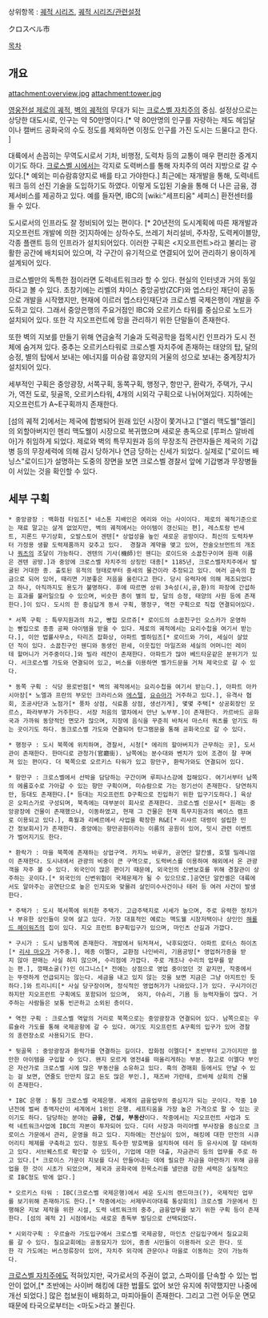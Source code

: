 상위항목 : [[궤적 시리즈]], [[궤적 시리즈/관련설정]]

クロスベル市

[[목차]]

== 개요 ==

attachment:overview.jpg
attachment:tower.jpg

[[영웅전설 제로의 궤적]], [[벽의 궤적]]의 무대가 되는 [[크로스벨 자치주]]의 중심. 설정상으로는 상당한 대도시로, 인구는 약 50만명이다.[* 약 80만명의 인구를 자랑하는 제도 헤임달이나 캘버드 공화국의 수도 정도를 제외하면 이정도 인구를 가진 도시는 드물다고 한다. ]  

대륙에서 손꼽히는 무역도시로서 기차, 비행정, 도력차 등의 교통이 매우 편리한 중계지이기도 하다. [[크로스벨 시]]에서는 각지로 도력버스를 통해 자치주의 여러 지방으로 갈 수 있다.[* 예외는 미슈람휴양지로 배를 타고 가야한다.] 최근에는 재개발을 통해, 도력네트워크 등의 선진 기술을 도입하기도 하였다. 이렇게 도입된 기술을 통해 더 나은 금융, 경제서비스를 제공하고 있다. 예를 들자면, IBC의 [wiki:"세프티움" 세피스] 환전센터를 들 수 있다.

도시로서의 인프라도 잘 정비되어 있는 편이다. [* 20년전의 도시계획에 따른 재개발과 지오프런트 개발에 의한 것]지하에는 상하수도, 쓰레기 처리설비, 주차장, 도력케이블망, 각종 플랜트 등의 인프라가 설치되어있다. 이러한 구획은 <지오프런트>라고 불리는 광활한 공간에 배치되어 있으며, 각 구간이 유기적으로 연결되어 있어 관리하기 용이하게 설계되어 있다. 

크로스벨만의 독특한 점이라면 도력네트워크라 할 수 있다. 현실의 인터넷과 거의 동일하다고 볼 수 있다. 초창기에는 리벨의 챠이스 중앙공방(ZCF)와 엡스타인 재단이 공동으로 개발을 시작했지만, 현재에 이르러 엡스타인재단과 크로스벨 국제은행이 개발을 주도하고 있다. 그래서 중앙은행의 주요거점인 IBC와 오르키스 타워를 중심으로 노드가 설치되어 있다. 또한 각 지오프런트에 망을 관리하기 위한 단말들이 존재한다. 

또한 벽의 지보를 만들기 위해 연금술적 기술과 도력공학을 접목시킨 인프라가 도시 전체에 숨겨져 있다. 중추는 오르키스타워로 크로스벨 자치주에 존재하는 태양의 탑, 달의 승정, 별의 탑에서 보내는 에너지를 미슈람 휴양지의 거울의 성으로 보내는 중계장치가 설치되어 있다. 

세부적인 구획은 중앙광장, 서쪽구획, 동쪽구획, 행정구, 항만구, 환락가, 주택가, 구시가, 역전 도로, 뒷골목, 오르키스타워, 4개의 시외각 구획으로 나뉘어져있다. 지하에는 지오프런트가 A~E구획까지 존재한다.

[섬의 궤적 2]에서는 제국에 합병되어 원래 있던 시장이 쫓겨나고 ["엘리 맥도웰"엘리]의 외할아버지인 헨리 맥도웰이 시장으로 복귀했으며 새로운 총독으로 [루퍼스 알바레아]가 취임하게 되었다. 제로와 벽의 특무지원과 등의 무장조직 관련자들은 제국의 기갑병 등의 무장세력에 의해 감시 당하거나 연금 당하는 신세가 되었다. 실제로 ["로이드 배닝스"로이드]가 설명하는 도중의 장면을 보면 크로스벨 경찰서 앞에 기갑병과 무장병들이 서있는 것을 확인할 수 있다.
== 세부 구획 ==

 * 중앙광장 : 백화점 타임즈[* 네스톤 지배인은 에리와 아는 사이이다. 제로의 궤적기준으로는 재료 말고는 살게 없었지만, 벽의 궤적에서는 아이템이 갱신되는 편], 레스토랑 반세트, 지론드 무기상회, 오발스토어 겐텐[* 상업성을 높인 새로운 공방이다. 최신의 도력차부터 가정용 생활 도력제품까지 갖추고 있다.  경찰과 계약을 맺고 있어, 전술오브먼트의 개조나 [[쿼츠]]의 조달이 가능하다. 겐텐의 기사(機師)인 웬디는 로이드와 소꿉친구이며 원래 이름은 겐텐 공방.]과 중앙에 크로스벨 자치주의 상징인 대종[* 1185년, 크로스벨자치주에서 발굴된 거대한 종. 출토된 유적의 형태로부터 중세의 물건이라 추정되고 있다. 여러 금속의 합금으로 되어 있어, 때리면 기분좋은 저음을 울린다고 한다. 당시 유력자에 의해 제조되었다고 하나, 아직까지도 용도가 불명하다. 후에 따르면 상위 3속성(시,공,환)의 파장에 간섭하는 효과를 불러일으킬 수 있으며, 비슷한 종이 별의 탑, 달의 승정, 태양의 사원 등에 존재한다.]이 있다. 도시의 한 중심답게 동서 구획, 행정구, 역전 구획으로 직접 연결되어있다.

 * 서쪽 구획 : 특무지원과의 차고, 빵집 모르쥬[* 로이드의 소꿉친구인 오스카가 운영하는 빵집으로 종종 공짜 아이템을 받을 수 있다. 제로의 궤적에서는 요리수첩을 여기서 받는다.], 이안 법률사무소, 타리즈 잡화상, 아파트 벨하임즈[* 로이드와 가이, 세실이 살았던 적이 있다. 소꿉친구인 웬디와 동생인 판세, 이웃집인 마일즈와 세실의 어머니인 레이테 할머니가 거주중이다.]와 빌라 레잔이 존재한다. 아파트가 많아 베드타운같은 분위기가 있다. 서크로스벨 가도와 연결되어 있고, 버스를 이용하면 벨가드문을 거쳐 제국으로 갈 수 있다.

 * 동쪽 구획 : 식당 용로반점[* 벽의 궤적에서는 요리수첩을 여기서 받는다.], 아파트 아카시아장[* 노엘과 프란의 부모인 크라리스와 [[에스텔 브라이트|에스텔]], [[요슈아 브라이트|요슈아]]가 거주하고 있다.], 유격사 협회, 조공사단과 노점가[* 풍차 상점, 식료품 상점, 생선가게], 몇몇 주택[* 상공회장인 모르스, 파라부부가 거주한다. 서장 처음의 열차에서 만난 노부부.]이 존재한다. 카르바드 공화국과 가까워 동양적인 면모가 많으며, 지장에 음식을 꾸준히 바쳐서 마스터 쿼츠를 얻기도 하는 곳이기도 하다. 동크로스벨 가도와 연결되어 탄그램문을 통해 공화국으로 갈 수 있다. 

 * 행정구 : 도시 북쪽에 위치하며, 경찰서, 시청[* 에리의 할아버지가 근무하는 곳], 도서관이 존재한다. 한마디로 관청가(官廳街). 남쪽에는 분수대와 벤치가 있어 조경이 잘 꾸며져 있는 편이다. 더 북쪽으로 오르키스 타워가 있고 항만구, 환락가와도 연결되어 있다.

 * 항만구 : 크로스벨에서 선박을 담당하는 구간이며 루피나스강에 접해있다. 여기서부터 남쪽의 에룸호수로 가아갈 수 있는 항만 구획이며, 미슈람으로 가는 정기선이 존재한다. 당연하지만, 등대도 존재한다.[* 등대는 지오프런트 D구획으로 진입하기 위한 입구기도하다.] 육상은 오피스가로 구성되며, 북측에는 대부분이 회사로 존재한다. 크로스벨 신문사[* 원래는 중앙광장에 건물이 존재했으나, 이동하였고, 현재 그 건물은 현재 특무지원과의 베이스 캠프로 이용되고 있다.], 흑월과 리베르에서 사업을 확장한 R&E[* 리샤르 대령이 설립한 민간 정보회사]가 존재한다. 중앙에는 항만공원이라는 이름의 공원이 있어, 밋시 관련 이벤트가 벌어지기도 한다.

 * 환락가 : 마을 북쪽에 존재하는 상업구역. 카지노 바루카, 공연단 알칸셸, 호텔 밀레니엄이 존재한다. 도시내에서 관광의 비중이 큰 구역으로, 도력버스를 이용하여 해외에서 온 관광객을 자주 볼 수 있다. 외국인이 많은 편이기 때문에, 외국인의 신변보호를 위해 경찰관이 상주하는 곳이다.[* 외국인의 신변위협이 국제문제가 될 수 있으므로.]공연단 알칸셸은 대륙에서도 알아주는 공연단으로 높은 인지도와 맞물려 살인미수사건이나 테러 등 여러 사건이 발생한다. 

 * 주택가 : 도시 북서쪽에 위치한 주택가. 고급주택지로 시세가 높으며, 주로 유력한 정치가나 부유한 상인들이 모여 살고 있다. 가장 대표적인 예로는 맥도웰 시장저택이나 상인인 [[해롤드 헤이워즈]]의 집이 있다. 지오 프런트 B구획입구가 있으며, 마인츠 산길과 가깝다.

 * 구시가 : 도시 남동쪽에 존재한다. 개발에서 뒤처져서, 낙후되었다. 아파트 로터스 하이츠[* [[리샤 마오]]가 거주중.], 메종 이멜다, 교환점 나인바리, 기욤공방[* 영업허가증을 받지 않아 판매는 사실 하지 않으며, 수리점에 가깝다. 주로 개조나 수리의 업무를 맡는 편.], 깡패소굴(?)인 이그니스[* 전에는 상점으로 영업 중이었던 것 같지만, 작중에서는 뚜렷하게 언급되지는 않는다. 세금을 내고 있지 않는 것을 보면 지금은 그냥 아지트인 듯하다.]와 트리니티[* 사실 당구장이며, 정식적인 영업허가가 나와있다.]가 있다. 구시가이긴하지만 지오프런트 구획에도 포함되어 있으며,  와지, 아슈리, 기욤 등 능력자들이 많다. 거주하는 사람들은 보통 빈곤하고 소외된 층이다.

 * 역전 구획 : 크로스벨 역앞의 거리로 북쪽으로는 중앙광장과 연결되어 있다. 남쪽으로는 우류슐라 가도를 통해 국제공항에 갈 수 있다. 여기도 지오프런트 A구획의 입구가 있어 경찰의 훈련장소로 사용되기도 한다. 

 * 뒷골목 : 중앙광장과 환락가를 연결하는 길이다. 잡화점 이멜다[* 초반부터 고가이지만 쓸만한 아이템을 구입할 수 있다. 왠지 모르게 영전4를 떠올리게하는 부분. 참고로 이멜다 부인은 자산가로 크로스벨 시에 많은 부동산을 소유하고 있다. 흑의 경매회 등에서도 만날 수 있는 걸 보면, 연줄도 만만치 않고 돈도 많은 부인.], 재즈바 가란테, 르바체 상회의 건물이 존재한다. 

 * IBC 은행 : 통칭 크로스벨 국제은행. 세계의 금융업무의 중심지가 되는 곳이다. 작중 10년전에 벌써 총액자산이 세계에서 1위인 은행. 세프티움을 가장 높은 가격으로 팔 수 있는 곳이기도 하다. 담당하는 분야는 '''금융, 건설, 부동산'''이다. 작중에서는 지오프런트 사업과 도력 네트워크사업에 IBC의 자본이 투자되어 있다. 디터 사장과 마리아벨 부사장을 중심으로 크로이스 가문에서 관리, 운영을 하고 있다. 지하에는 전산실이 있어, 해킹에 대한 만전의 시큐어리티 체제를 구축하고 있다. 정문도 특수한 방호벽을 설치하여 테러 등 유사시에 잘 대비하고 있다. 서브퀘스트로 확인할 수 있듯이, 기업에 대한 대출, 자금관리 등의 업무를 주로 하고 있다.[* 크로이스 가문이 지보를 다시 만들어내는 데에 필요한 자금을 마련하기 위해 금융업을 한 것이 시초가 되었으며, 제국과 공화국에 한목소리를 낼만큼 강한 세력은 실질적으로 IBC정도 밖에 없다.]

 * 오르키스 타워 : IBC(크로스벨 국제은행)에서 세운 도시의 랜드마크(?), 국제적인 업무를 보기위해 존재하기도 한다.[* 작중에서는 서제무리아대륙 통상회의] 크로스벨 가문에서 진행해온 지보 제작을 위한 시설, 도력 네트워크의 중추, 금융업무를 보기 위한 구획 등이 존재한다. [섬의 궤적 2] 시점에서는 새로운 총독부 빌딩으로 선택되었다.

 * 시외각구획 : 우르슐라 가도입구에서 크로스벨 국제공항, 마인츠 산길입구에서 칠요교회를 갈 수 있다. 칠요교회에는 공동묘지가 있어, 종종 시민들이 이용하러 오곤 한다. 또한 각 가도에는 버스정류장이 있어, 자치주 외각에 관문이나 마을로 이동하는 것이 가능하다. 

[[크로스벨 자치주]]에도 적혀있지만, 국가로서의 주권이 없고, 스파이를 단속할 수 있는 법안이 없어,[* 초반에는 사이버 해킹에 대한 법률도 없어 보안 유지에 취약했지만 나중에 개선 되었다.] 많은 첩보원이 배회하고, 마피아들이 존재한다. 그리고 그런 어두운 면모 때문에 타국으로부터는 <마도>라고 불린다.
